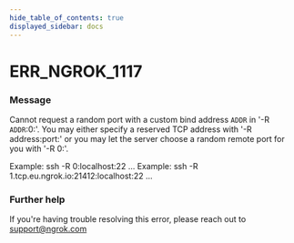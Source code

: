```yaml
---
hide_table_of_contents: true
displayed_sidebar: docs
---
```



# ERR_NGROK_1117

### Message

Cannot request a random port with a custom bind address `ADDR` in '-R `ADDR`:0:'.
You may either specify a reserved TCP address with '-R address:port:' or you may let the server choose a random remote port for you with '-R 0:'.

Example: ssh -R 0:localhost:22 ...
Example: ssh -R 1.tcp.eu.ngrok.io:21412:localhost:22 ...

### Further help

If you're having trouble resolving this error, please reach out to [support@ngrok.com](mailto:support@ngrok.com?subject=Help%20with%20ERR_NGROK_1117)

<ErrorDetails error="err_ngrok_1117" />
